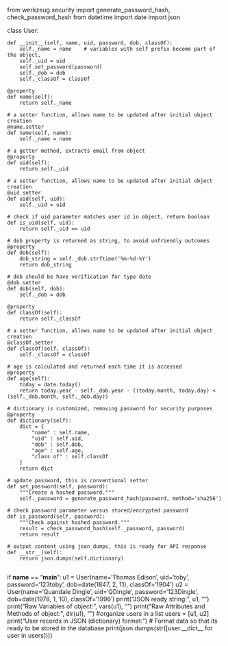 from werkzeug.security import generate_password_hash, check_password_hash
from datetime import date
import json

class User:    

    def __init__(self, name, uid, password, dob, classOf):
        self._name = name    # variables with self prefix become part of the object, 
        self._uid = uid
        self.set_password(password)
        self._dob = dob
        self._classOf = classOf
    
    @property
    def name(self):
        return self._name
    
    # a setter function, allows name to be updated after initial object creation
    @name.setter
    def name(self, name):
        self._name = name
    
    # a getter method, extracts email from object
    @property
    def uid(self):
        return self._uid
    
    # a setter function, allows name to be updated after initial object creation
    @uid.setter
    def uid(self, uid):
        self._uid = uid
        
    # check if uid parameter matches user id in object, return boolean
    def is_uid(self, uid):
        return self._uid == uid
    
    # dob property is returned as string, to avoid unfriendly outcomes
    @property
    def dob(self):
        dob_string = self._dob.strftime('%m-%d-%Y')
        return dob_string
    
    # dob should be have verification for type date
    @dob.setter
    def dob(self, dob):
        self._dob = dob

    @property
    def classOf(self):
        return self._classOf
    
    # a setter function, allows name to be updated after initial object creation
    @classOf.setter
    def classOf(self, classOf):
        self._classOf = classOf
        
    # age is calculated and returned each time it is accessed
    @property
    def age(self):
        today = date.today()
        return today.year - self._dob.year - ((today.month, today.day) < (self._dob.month, self._dob.day))
    
    # dictionary is customized, removing password for security purposes
    @property
    def dictionary(self):
        dict = {
            "name" : self.name,
            "uid" : self.uid,
            "dob" : self.dob,
            "age" : self.age,
            "class of" : self.classOf
        }
        return dict
    
    # update password, this is conventional setter
    def set_password(self, password):
        """Create a hashed password."""
        self._password = generate_password_hash(password, method='sha256')

    # check password parameter versus stored/encrypted password
    def is_password(self, password):
        """Check against hashed password."""
        result = check_password_hash(self._password, password)
        return result
    
    # output content using json dumps, this is ready for API response
    def __str__(self):
        return json.dumps(self.dictionary)
        

if __name__ == "__main__":
    u1 = User(name='Thomas Edison', uid='toby', password='123toby', dob=date(1847, 2, 11), classOf='1904')
    u2 = User(name='Quandale Dingle', uid='QDingle', password='123Dingle', dob=date(1978, 1, 10), classOf='1996')
    print("JSON ready string:\n", u1, "\n") 
    print("Raw Variables of object:\n", vars(u1), "\n") 
    print("Raw Attributes and Methods of object:\n", dir(u1), "\n")
    #organize users in a list
    users = [u1, u2]
    print("User records in JSON (dictionary) format:")
    # Format data so that its ready to be stored in the database
    print(json.dumps(str([user.__dict__ for user in users])))
